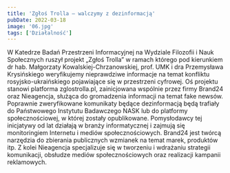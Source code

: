 ```yaml
---
title: 'Zgłoś Trolla – walczymy z dezinformacją'
pubDate: 2022-03-18
image: '06.jpg'
tags: ['Działalność']
---
```


W Katedrze Badań Przestrzeni Informacyjnej na Wydziale Filozofii i Nauk Społecznych ruszył projekt „Zgłoś Trolla” w ramach którego pod kierunkiem dr hab. Małgorzaty Kowalskiej-Chrzanowskiej, prof. UMK i dra Przemysława Krysińskiego weryfikujemy nieprawdziwe informacje na temat konfliktu rosyjsko-ukraińskiego pojawiające się w przestrzeni cyfrowej. Oś projektu stanowi platforma zglostrolla.pl, zainicjowana wspólnie przez firmy Brand24 oraz Nieagencja, służąca do gromadzenia informacji na temat fake newsów. Poprawnie zweryfikowane komunikaty będące dezinformacją będą trafiały do Państwowego Instytutu Badawczego NASK lub do platformy społecznościowej, w której zostały opublikowane. Pomysłodawcy tej inicjatywy od lat działają w branży informatycznej i zajmują się monitoringiem Internetu i mediów społecznościowych. Brand24 jest twórcą narzędzia do zbierania publicznych wzmianek na temat marek, produktów itp. Z kolei Nieagencja specjalizuje się w tworzeniu i wdrażaniu strategii komunikacji, obsłudze mediów społecznościowych oraz realizacji kampanii reklamowych.